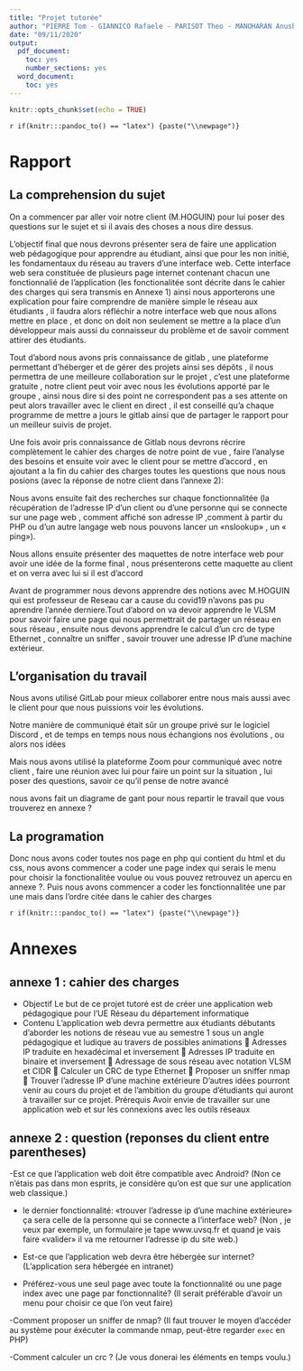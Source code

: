 ```yaml
---
title: "Projet tutorée"
author: "PIERRE Tom - GIANNICO Rafaele - PARISOT Theo - MANOHARAN Anushan"
date: "09/11/2020"
output:
  pdf_document:
    toc: yes
    number_sections: yes
  word_document:
    toc: yes
---
```


```r
knitr::opts_chunk$set(echo = TRUE)
```
`r if(knitr:::pandoc_to() == "latex") {paste("\\newpage")}`

# Rapport
## La comprehension du sujet
On a commencer par aller voir notre client (M.HOGUIN) pour lui poser des questions sur le sujet et si il avais des choses a nous dire dessus.

L’objectif final que nous devrons présenter sera de faire une application web pédagogique pour apprendre au étudiant, ainsi que pour les non initié, les fondamentaux du réseau au travers d’une interface web. Cette interface web  sera constituée de plusieurs page internet contenant chacun une fonctionnalié de l'application (les fonctionalitée sont décrite dans le cahier des charges qui sera transmis en Annexe 1) ainsi nous apporterons une explication pour faire comprendre de manière simple le réseau aux étudiants , il faudra alors réfléchir a notre interface web que nous allons mettre en place , et donc on doit non seulement se mettre a la place d’un développeur mais aussi du connaisseur du problème et de savoir comment attirer des étudiants.

Tout d’abord nous avons pris connaissance de gitlab , une plateforme permettant d’héberger et de gérer des projets ainsi ses dépôts , il nous permettra de une meilleure collaboration sur le projet , c’est une plateforme gratuite , notre client peut voir avec nous les évolutions apporté par le groupe , ainsi nous dire si des point ne correspondent pas a ses attente on peut alors travailler avec le client en direct , il est conseillé qu’a chaque programme de mettre a jours le gitlab ainsi que de partager le rapport pour un meilleur suivis de projet.

Une fois avoir pris connaissance de Gitlab nous devrons récrire complètement le cahier des charges de notre point de vue  , faire l’analyse des besoins et ensuite voir avec le client pour se mettre d’accord , en ajoutant a la fin du cahier des charges toutes les questions que nous nous posions (avec la réponse de notre client dans l’annexe 2):

Nous avons ensuite fait des recherches sur chaque fonctionnalitée (la récupération de l’adresse IP d’un client ou d’une personne qui se connecte sur une page web , comment affiché son adresse IP ,comment à partir du PHP ou d’un autre langage web nous pouvons lancer un «nslookup» , un « ping»).

Nous allons ensuite présenter des maquettes de notre interface web pour avoir une idée de la forme final , nous présenterons cette maquette au client et on verra avec lui si il est d’accord 

Avant de programmer nous devons apprendre des notions avec  M.HOGUIN qui est professeur de Reseau car a cause du covid19  n'avons pas pu aprendre l'année derniere.Tout d’abord on va devoir apprendre le VLSM pour savoir faire une page qui nous permettrait de partager un réseau en sous réseau  , ensuite nous devons apprendre le calcul d’un crc de type Ethernet , connaître un sniffer , savoir trouver une adresse IP d’une machine extérieur.



## L'organisation du travail 
Nous avons utilisé GitLab pour mieux collaborer entre nous mais aussi avec le client pour que nous puissions voir les évolutions.

Notre manière de communiqué était sûr un groupe privé sur le logiciel Discord , et de temps en temps nous nous échangions nos évolutions , ou alors nos idées 

Mais nous avons utilisé la plateforme Zoom pour communiqué avec notre client , faire une réunion avec lui pour faire un point sur la situation , lui poser des questions, savoir ce qu’il pense de notre avancé 

nous avons fait un diagrame de gant pour nous repartir le travail que vous trouverez en annexe ?

## La programation

Donc nous avons coder toutes nos page en php qui contient du html et du css, nous avons commencer a coder une page index qui serais le menu pour choisir la fonctionalitée voulue ou vous pouvez retrouvez un apercu en annexe ?.
Puis nous avons commencer a coder les fonctionnalitée une par une mais dans l'ordre citée dans le cahier des charges

`r if(knitr:::pandoc_to() == "latex") {paste("\\newpage")}`

# Annexes

## annexe 1 : cahier des charges
- Objectif
Le but de ce projet tutoré est de créer une application web pédagogique pour l’UE Réseau du département informatique
- Contenu
L’application web devra permettre aux étudiants débutants d’aborder les notions de réseau vue au semestre 1 sous un angle pédagogique et ludique au travers de possibles animations
 Adresses IP traduite en hexadécimal et inversement
 Adresses IP traduite en binaire et inversement
 Adressage de sous réseau avec notation VLSM et CIDR
 Calculer un CRC de type Ethernet
 Proposer un sniffer nmap
 Trouver l’adresse IP d’une machine extérieure
D’autres idées pourront venir au cours du projet et de l’ambition du groupe d’étudiants qui auront à travailler sur ce projet.
Prérequis
Avoir envie de travailler sur une application web et sur les connexions avec les outils réseaux

## annexe 2 : question (reponses du client entre parentheses)

-Est ce que l’application web doit être compatible avec Android? 
(Non ce n’étais  pas dans mon esprits,  je considère qu’on est que sur une application web  classique.)

- le dernier fonctionnalité: «trouver l’adresse ip d’une machine extérieure» ça sera celle de la personne qui se connecte a l’interface web?
(Non , je veux par exemple, un formulaire je tape www.uvsq.fr et quand je vais faire «valider» il va me retourner l’adresse ip du site web.)

- Est-ce que l’application web devra être hébergée sur internet?
  (L'application sera hébergée en intranet)

- Préférez-vous une seul page avec toute la fonctionnalité ou une page index avec une page par fonctionnalité?
  (Il serait préférable d'avoir un menu pour choisir ce que l'on veut faire)

-Comment proposer un sniffer de nmap?
  (Il faut trouver le moyen d'accéder au système pour éxécuter la commande nmap, peut-être regarder `exec` en PHP)

-Comment calculer un crc ?
  (Je vous donerai les éléments en temps voulu.)


